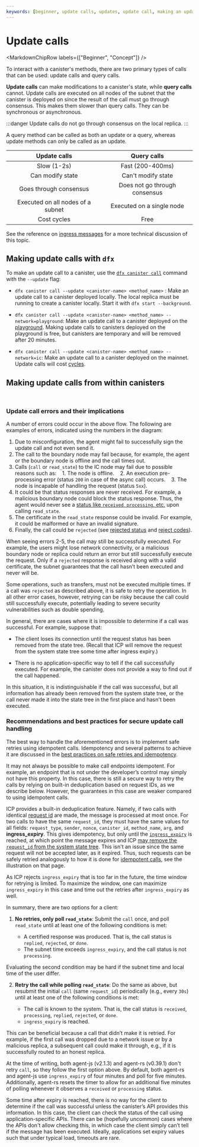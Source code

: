 ```yaml
---
keywords: [beginner, update calls, updates, update call, making an update, call a canister with update]
---
```



# Update calls

<MarkdownChipRow labels={["Beginner", "Concept"]} />

To interact with a <GlossaryTooltip>canister</GlossaryTooltip>'s methods, there are two primary types of calls that can be used: update calls and query calls.

**Update calls** can make modifications to a canister's state, while **query calls** cannot. Update calls are executed on all nodes of the <GlossaryTooltip>subnet</GlossaryTooltip> that the canister is deployed on since the result of the call must go through consensus. This makes them slower than query calls. They can be synchronous or asynchronous. 

:::danger
Update calls do not go through consensus on the local replica.
:::

A query method can be called as both an update or a query, whereas update methods can only be called as an update.

| Update calls | Query calls |
| :----------: | :------: |
| Slow (1-2s) | Fast (200-400ms) |
| Can modify state | Can't modify state |
| Goes through consensus | Does not go through consensus |
| Executed on all nodes of a subnet | Executed on a single node |
| Cost cycles | Free |

See the reference on [ingress messages](/docs/building-apps/interact-with-canisters/advanced-calls) for a more technical discussion of this topic.

## Making update calls with `dfx`

To make an update call to a canister, use the [`dfx canister call`](/docs/building-apps/developer-tools/dfx/dfx-canister#dfx-canister-call) command with the `--update` flag:

- `dfx canister call --update <canister-name> <method_name>` : Make an update call to a canister deployed locally. The local replica must be running to create a canister locally. Start it with `dfx start --background`.

- `dfx canister call --update <canister-name> <method_name> --network=playground`: Make an update call to a canister deployed on the [playground](/docs/building-apps/developing-canisters/deploy#testnets). Making update calls to canisters deployed on the playground is free, but canisters are temporary and will be removed after 20 minutes.

- `dfx canister call --update <canister-name> <method_name> --network=ic`: Make an update call to a canister deployed on the mainnet. Update calls will cost [cycles](/docs/building-apps/essentials/gas-cost).

## Making update calls from within canisters

<AdornedTabs groupId="language">
<TabItem value="motoko" label="Motoko" default>

```motoko file=../../references/samples/motoko/counter/src/Main.mo#L10-L13
```

</TabItem>

<TabItem value="rust" label="Rust">

```rust file=../../references/samples/rust/counter/src/lib.rs#L14-L19
```

</TabItem>

</AdornedTabs>

### Update call errors and their implications

A number of errors could occur in the above flow. The following are examples of errors, indicated using the numbers in the diagram:
1. Due to misconfiguration, the agent might fail to successfully sign the update call and not even send it.
2. The call to the boundary node may fail because, for example, the agent or the boundary node is offline and the call times out.
3. Calls (`call` or `read_state`) to the IC node may fail due to possible reasons such as:
   1. The node is offline.
   2. An execution pre-processing error (status `200` in case of the async call) occurs.
   3. The node is incapable of handling the request (status `5xx`).
4. It could be that status responses are never received. For example, a malicious boundary node could block the status response. Thus, the agent would never see a [status like `received`, `processing`, etc.](/docs/references/ic-interface-spec#state-tree-request-status) upon calling `read_state`.
5. The certificate in the `read_state` response could be invalid. For example, it could be malformed or have an invalid signature.
6. Finally, the call could be `rejected` (see [rejected status](/docs/references/ic-interface-spec#state-tree-request-status) and [reject codes](/docs/references/ic-interface-spec#reject-codes)).

When seeing errors 2-5, the call may still be successfully executed. For example, the users might lose network connectivity, or a malicious boundary node or replica could return an error but still successfully execute the request. Only if a `rejected` response is received along with a valid certificate, the subnet guarantees that the call hasn’t been executed and never will be.

Some operations, such as transfers, must not be executed multiple times. If a call was `rejected` as described above, it is safe to retry the operation. In all other error cases, however, retrying can be risky because the call could still successfully execute, potentially leading to severe security vulnerabilities such as double spending.

In general, there are cases where it is impossible to determine if a call was successful. For example, suppose that:

- The client loses its connection until the request status has been removed from the state tree. (Recall that ICP will remove the request from the system state tree some time after ingress expiry.)

- There is no application-specific way to tell if the call successfully executed. For example, the canister does not provide a way to find out if the call happened.

In this situation, it is indistinguishable if the call was successful, but all information has already been removed from the system state tree, or the call never made it into the state tree in the first place and hasn't been executed.

### Recommendations and best practices for secure update call handling

The best way to handle the aforementioned errors is to implement safe retries using idempotent calls. Idempotency and several patterns to achieve it are discussed in the [best practices on safe retries and idempotency](/docs/building-apps/best-practices/idempotency).

It may not always be possible to make call endpoints idempotent. For example, an endpoint that is not under the developer’s control may simply not have this property. In this case, there is still a secure way to retry the calls by relying on built-in deduplication based on request IDs, as we describe below. However, the guarantees in this case are weaker compared to using idempotent calls.

ICP provides a built-in deduplication feature. Namely, if two calls with identical [request id](/docs/references/ic-interface-spec#request-ids) are made, the message is processed at most once. For two calls to have the same `request_id`, they must have the same values for all fields: `request_type`, `sender`, `nonce`, `canister_id`, `method_name`, `arg`, and **ingress_expiry**. This gives idempotency, but only until the [`ingress_expiry`](/docs/references/ic-interface-spec#authentication) is reached, at which point the message expires and ICP [may remove the `request_id` from the system state tree](/docs/references/ic-interface-spec#state-tree-request-status). This isn't an issue since the same request will not be accepted later, as it expired. Thus, such requests can be safely retried analogously to how it is done for [idempotent calls](/docs/building-apps/best-practices/idempotency#idempotent-canister-apis), see the illustration on that page.

As ICP rejects `ingress_expiry` that is too far in the future, the time window for retrying is limited. To maximize the window, one can maximize `ingress_expiry` in this case and time out the retries after `ingress_expiry` as well.

In summary, there are two options for a client:
1. **No retries, only poll `read_state`**: Submit the `call` once, and poll `read_state` until at least one of the following conditions is met:

    - A certified response was produced. That is, the call status is `replied`, `rejected`, or `done`.
    - The subnet time exceeds `ingress_expiry`, and the call status is not `processing`.

Evaluating the second condition may be hard if the subnet time and local time of the user differ.

2. **Retry the call while polling `read_state`**: Do the same as above, but resubmit the initial `call` (same `request_id`) periodically (e.g., every `30s`) until at least one of the following conditions is met:

    - The call is known to the system. That is, the call status is `received`, `processing`, `replied`, `rejected`, or `done`.
    - `ingress_expiry` is reached.

This can be beneficial because a call that didn’t make it is retried. For example, if the first call was dropped due to a network issue or by a malicious replica, a subsequent call could make it through, e.g., if it is successfully routed to an honest replica.

At the time of writing, both agent-js (v2.1.3) and agent-rs (v0.39.1) don't retry `call`, so they follow the first option above. By default, both agent-rs and agent-js use `ingress_expiry` of four minutes and poll for five minutes. Additionally, agent-rs resets the timer to allow for an additional five minutes of polling whenever it observes a `received` or `processing` status.

Some time after expiry is reached, there is no way for the client to determine if the call was successful unless the canister’s API provides this information. In this case, the client can check the status of the call using application-specific APIs. There can be (hopefully uncommon) cases where the APIs don't allow checking this, in which case the client simply can’t tell if the message has been executed. Ideally, applications set expiry values such that under typical load, timeouts are rare.
